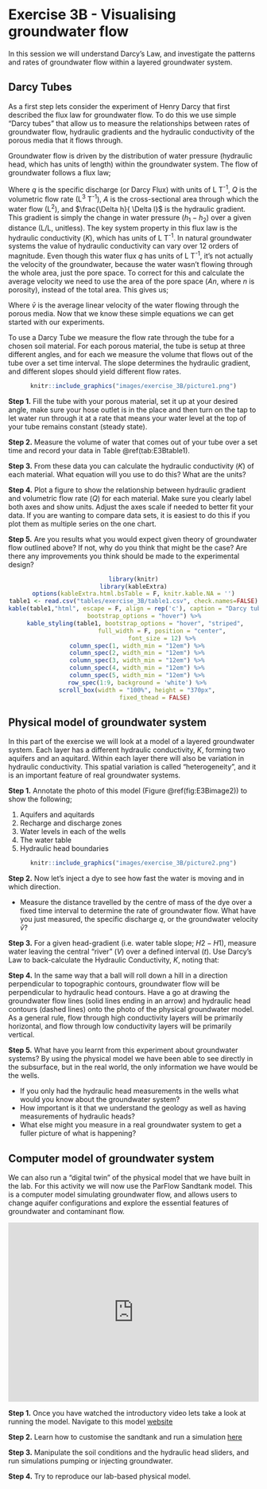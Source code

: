 # Exercise 3B - Visualising groundwater flow {#E3B_1 -}

In this session we will understand Darcy’s Law, and investigate the patterns and rates of groundwater flow within a layered groundwater system. 

## Darcy Tubes {#E3B_2 -}

As a first step lets consider the experiment of Henry Darcy that first described the flux law for groundwater flow. To do this we use simple “Darcy tubes” that allow us to measure the relationships between rates of groundwater flow, hydraulic gradients and the hydraulic conductivity of the porous media that it flows through. 

Groundwater flow is driven by the distribution of water pressure (hydraulic head, which has units of length) within the groundwater system. The flow of groundwater follows a flux law;

<center>
\begin{equation}
q=\frac{Q}{A}=-K \frac{\Delta h}{\Delta l}                                                         (\#eq:E3Bequation1)
\end{equation}
</center>  
 
Where $q$ is the specific discharge (or Darcy Flux) with units of L T^-1^, $Q$ is the volumetric flow rate (L^3^ T^-1^), $A$ is the cross-sectional area through which the water flow (L^2^), and $\frac{\Delta h}{ \Delta l}$ is the hydraulic gradient. This gradient is simply the change in water pressure ($h_1-h_2$) over a given distance (L/L, unitless). The key system property in this flux law is the hydraulic conductivity ($K$), which has units of L T^-1^. In natural groundwater systems the value of hydraulic conductivity can vary over 12 orders of magnitude. 
Even though this water flux $q$ has units of L T^-1^, it’s not actually the velocity of the groundwater, because the water wasn’t flowing through the whole area, just the pore space. To correct for this and calculate the average velocity we need to use the area of the pore space ($An$, where $n$ is porosity), instead of the total area. This gives us;

<center>
\begin{equation}
\bar{v}=\ \frac{Q}{An}=-\frac{K}{n} \frac{\Delta h}{\Delta l}                                           (\#eq:E3Bequation2)
\end{equation}
</center>   

Where $\bar{v}$ is the average linear velocity of the water flowing through the porous media. Now that we know these simple equations we can get started with our experiments.

To use a Darcy Tube we measure the flow rate through the tube for a chosen soil material. For each porous material, the tube is setup at three different angles, and for each we measure the volume that flows out of the tube over a set time interval. The slope determines the hydraulic gradient, and different slopes should yield different flow rates.

<center>
```r
knitr::include_graphics("images/exercise_3B/picture1.png")
```
</center>


**Step 1.** Fill the tube with your porous material, set it up at your desired angle, make sure your hose outlet is in the place and then turn on the tap to let water run through it at a rate that means your water level at the top of your tube remains constant (steady state). 

**Step 2.** Measure the volume of water that comes out of your tube over a set time and record your data in Table \@ref(tab:E3Btable1). 

**Step 3.** From these data you can calculate the hydraulic conductivity ($K$) of each material. What equation will you use to do this? What are the units?

**Step 4.** Plot a figure to show the relationship between hydraulic gradient and volumetric flow rate ($Q$) for each material. Make sure you clearly label both axes and show units. Adjust the axes scale if needed to better fit your data. If you are wanting to compare data sets, it is easiest to do this if you plot them as multiple series on the one chart.

**Step 5.** Are you results what you would expect given theory of groundwater flow outlined above? If not, why do you think that might be the case? Are there any improvements you think should be made to the experimental design?

<center>
<style>
  td {
    height: 30px
      }
</style>
```r
library(knitr)
library(kableExtra)
options(kableExtra.html.bsTable = F, knitr.kable.NA = '')
table1 <- read.csv("tables/exercise_3B/table1.csv", check.names=FALSE)
kable(table1,"html", escape = F, align = rep('c'), caption = "Darcy tube calculations.",
      bootstrap_options = "hover") %>%
  kable_styling(table1, bootstrap_options = "hover", "striped", 
                full_width = F, position = "center",
                font_size = 12) %>%
  column_spec(1, width_min = "12em") %>%
  column_spec(2, width_min = "12em") %>%
  column_spec(3, width_min = "12em") %>%
  column_spec(4, width_min = "12em") %>%
  column_spec(5, width_min = "12em") %>%
  row_spec(1:9, background = 'white') %>%
  scroll_box(width = "100%", height = "370px",
             fixed_thead = FALSE) 
```
</center>

## Physical model of groundwater system {#E3B_3 -}

In this part of the exercise we will look at a model of a layered groundwater system.  Each layer has a different hydraulic conductivity, $K$, forming two aquifers and an aquitard. Within each layer there will also be variation in hydraulic conductivity. This spatial variation is called “heterogeneity”, and it is an important feature of real groundwater systems. 

**Step 1.** Annotate the photo of this model (Figure \@ref(fig:E3Bimage2)) to show the following;

1) Aquifers and aquitards
2) Recharge and discharge zones
3) Water levels in each of the wells 
4) The water table
5) Hydraulic head boundaries

<center>
```r
knitr::include_graphics("images/exercise_3B/picture2.png")
```
</center>

**Step 2.** Now let’s inject a dye to see how fast the water is moving and in which direction. 

- Measure the distance travelled by the centre of mass of the dye over a fixed time interval to determine the rate of groundwater flow. What have you just measured, the specific discharge $q$, or the groundwater velocity $\bar{v}$?

**Step 3.** For a given head-gradient (i.e. water table slope; $H2-H1$), measure water leaving the central “river” ($V$) over a defined interval ($t$). Use Darcy’s Law to back-calculate the Hydraulic Conductivity, $K$, noting that:

<center>
\begin{equation}
\frac{V}{t} = Q = -KA \frac{H2-H1}{L}
(\#eq:E3Bequation3)
\end{equation}
</center>  

**Step 4.** In the same way that a ball will roll down a hill in a direction perpendicular to topographic contours, groundwater flow will be perpendicular to hydraulic head contours. Have a go at drawing the groundwater flow lines (solid lines ending in an arrow) and hydraulic head contours (dashed lines) onto the photo of the physical groundwater model. As a general rule, flow through high conductivity layers will be primarily horizontal, and flow through low conductivity layers will be primarily vertical. 

**Step 5.** What have you learnt from this experiment about groundwater systems? By using the physical model we have been able to see directly in the subsurface, but in the real world, the only information we have would be the wells. 

- If you only had the hydraulic head measurements in the wells what would you know about the groundwater system? 
- How important is it that we understand the geology as well as having measurements of hydraulic heads? 
- What else might you measure in a real groundwater system to get a fuller picture of what is happening?

## Computer model of groundwater system {#E3B_4 -}

We can also run a “digital twin” of the physical model that we have built in the lab. For this activity we will now use the ParFlow Sandtank model. This is a computer model simulating groundwater flow, and allows users to change aquifer configurations and explore the essential features of groundwater and contaminant flow.

<center>
<iframe title="vimeo-player" src="https://player.vimeo.com/video/398697315" width="100%" height="360" frameborder="0" allowfullscreen></iframe>
</center>

**Step 1.** Once you have watched the introductory video lets take a look at running the model. Navigate to this model [website](https://pvw.kitware.com/sandtank/)

**Step 2.** Learn how to customise the sandtank and run a simulation [here](https://www.hydroframe.org/sand-tank-user-manual)

**Step 3.** Manipulate the soil conditions and the hydraulic head sliders, and run simulations pumping or injecting groundwater.

**Step 4.** Try to reproduce our lab-based physical model. 